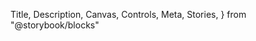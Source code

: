   Title,
  Description,
  Canvas,
  Controls,
  Meta,
  Stories,
} from "@storybook/blocks"

<Meta of={CardStories} />

<Title of={CardStories} />

<Description of={CardStories} />

<Canvas of={CardStories.Default} />

<Controls of={CardStories.Default} />

<Canvas of={CardStories.WithoutChildPadding} />

<Controls of={CardStories.WithoutChildPadding} />

## Usage

```jsx
// Basic card
<Card
  title="Total AUM"
  subtitle="Kamu & 20 Nasabah"
>
  <p>Rp. 500.000.000</p>
</Card>

// Card with table
<Card
  title="Daftar Transaksi"
  subtitle="Transaksi terbaru pada saat ini"
  removeContentPadding={true}
  titleContentGap={20}
>
  <Table columns={columns} dataSource={data} />
</Card>
```

## Documentation

- [Ant Design - Table](https://ant.design/components/table)
